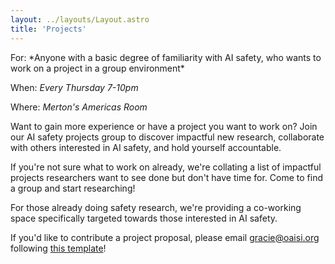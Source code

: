 ---
layout: ../layouts/Layout.astro
title: 'Projects'
---

<div class='calloutbox'>
For: *Anyone with a basic degree of familiarity with AI safety, who wants to work on a project in a group environment*

When: *Every Thursday 7-10pm*

Where: *Merton's Americas Room*
</div>

Want to gain more experience or have a project you want to work on? Join our AI safety projects group to discover impactful new research, collaborate with others interested in AI safety, and hold yourself accountable.

If you're not sure what to work on already, we're collating a list of impactful projects researchers want to see done but don't have time for. Come to find a group and start researching!

For those already doing safety research, we're providing a co-working space specifically targeted towards those interested in AI safety.

If you'd like to contribute a project proposal, please email [gracie@oaisi.org](mailto:gracie@oaisi.org) following [this template](https://docs.google.com/document/d/1ydfcS6ihwF2dY5YBYyKrFRDd3O5TwkuwD_6dF25zadM/edit?usp=sharing)!